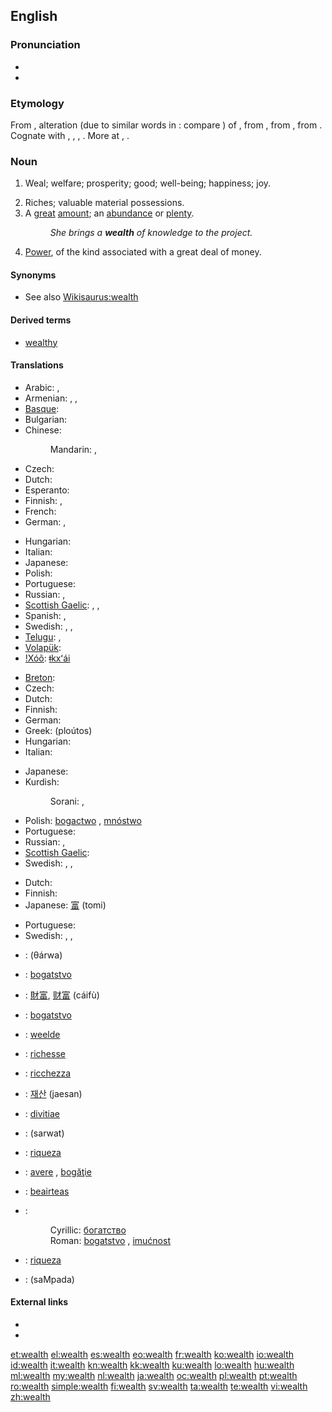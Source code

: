 ==English==
{{wikipedia}}

===Pronunciation===
* {{audio|en-us-wealth.ogg|Audio (US)}}
* {{rhymes|ɛlθ}}

===Etymology===
From {{etyl|enm}} {{term|welth||happiness, prosperity|lang=enm}}, alteration (due to similar words in {{term|-th|lang=enm}}: compare {{term|helth||health|lang=enm}}) of {{term|wele||wealth, well-being, weal|lang=enm}}, from {{etyl|ang}} {{term|wela||wealth, prosperity|lang=ang}}, from {{proto|Germanic|welô|well-being, prosperity|lang=en}}, from {{proto|Indo-European|wel-|good, best|lang=en}}. Cognate with {{osx}} {{term|welo||weal|lang=osx}}, {{goh}} {{term|wela|lang=goh}}, {{term|wola||weal, well-being|tr={{de}} {{term|Wohl|lang=de}}|lang=goh}}, {{da}} {{term|vel||weal, welfare|lang=da}}. More at {{l|en|weal}}, {{l|en|well}}.

===Noun===
{{en-noun|-}}

# {{obsolete}} Weal; welfare; prosperity; good; well-being; happiness; joy.
# Riches; valuable material possessions.
# A [[great]] [[amount]]; an [[abundance]] or [[plenty]].
#: ''She brings a '''wealth''' of knowledge to the project.''
# [[power|Power]], of the kind associated with a great deal of money.

====Synonyms====
* See also [[Wikisaurus:wealth]]

====Derived terms====
* [[wealthy]]

====Translations====
{{trans-top|riches; valuable material possessions}}
* Arabic: {{t|ar|أموال|m|tr='amwaal}},  {{t|ar|ثروة|f|tr=thárwa}}
* Armenian: {{t|hy|հարստություն|tr=harstut’yun}},  {{t-|hy|ինչք|tr=inčk’}},  {{t-|hy|բարիք|tr=barik’}}
* [[Basque]]: {{t|eu|aberastasun}}
* Bulgarian: {{t+|bg|богатство|n|tr=bogátstvo}}
* Chinese:
*: Mandarin: {{t|cmn|財富|sc=Hani}},  {{t|cmn|财富|tr=cáifù|sc=Hani}}
* Czech: {{t-|cs|bohatství|n}}
* Dutch: {{t-|nl|rijkdom}}
* Esperanto: {{t-|eo|riĉeco|xs=Esperanto}}
* Finnish: {{t-|fi|rikkaus}}, {{t|fi|varallisuus}}
* French: {{t+|fr|richesse|f}}
* German: {{t+|de|Reichtum|m}}, {{t|de|Vermögen|n}}
{{trans-mid}}
* Hungarian: {{t+|hu|gazdagság}}
* Italian: {{t+|it|ricchezza|f}}
* Japanese: {{t+|ja|財産|tr=zaisan}}
* Polish: {{t+|pl|zamożność|f}}
* Portuguese: {{t+|pt|riqueza|f}}
* Russian: {{t+|ru|богатство|n|tr=bogátstvo}},  {{t|ru|благосостояние|n|tr=blagosostojánije}}
* [[Scottish Gaelic]]: {{t-|gd|ionmhas|m|xs=Scottish Gaelic}}, {{t|gd|beartas|m}}, {{t|gd|maoin|f}}
* Spanish: {{t-|es|prosperidad|f}},  {{t+|es|riqueza|f}}
* Swedish: {{t|sv|rikedom|c}}, {{t|sv|förmögenhet|c}}, {{t|sv|välstånd|c}}
* [[Telugu]]: {{t|te|ఐశ్వర్యం|tr=aiSvaryam}},  {{t|te|ధనం|tr=dhanam}}
* [[Volapük]]: {{t|vo|lieg}}
* [[!Xóõ]]: [[ǂkxʻái]]
{{trans-bottom}}

{{trans-top|a great amount; an abundance or plenty, usually of money}}
* [[Breton]]: {{t+|br|pinvidigezh|f|xs=Breton}}
* Czech: {{t-|cs|bohatství|n}}
* Dutch: {{t-|nl|rijkdom|m}}
* Finnish: {{t-|fi|rikkaus}}
* German: {{t|de|Fülle|f}}
* Greek: {{t|el|πλούτος|m}} (ploútos)
* Hungarian: {{t+|hu|vagyon}}
* Italian: {{t+|it|abbondanza|f}}
{{trans-mid}}
* Japanese: {{t+|ja|豊富|tr=hōfu}}
* Kurdish:
*: Sorani: {{t|ku|دۆڵه‌مه‌ندی|tr=doLamandee|sc=ku-Arab}}, {{t-|ku|سامان|tr=sAmAn|sc=ku-Arab}}
* Polish: [[bogactwo]] {{n}}, [[mnóstwo]]
* Portuguese: {{t+|pt|abundância|f}}
* Russian: {{t+|ru|богатство|n|tr=bogátstvo}}, {{t+|ru|изобилие|n|tr=izobílije}}
* [[Scottish Gaelic]]: {{t|gd|beartas|m}}
* Swedish: {{t|sv|rikedom|c}}, {{t|sv|förmögenhet|c}}, {{t|sv|välstånd|c}}
{{trans-bottom}}

{{trans-top|power, of the kind associated with a great deal of money}}
* Dutch: {{t+|nl|vermogen|n}}
* Finnish: {{t-|fi|rikkaus}}
* Japanese: [[富]] (tomi)
{{trans-mid}}
* Portuguese: {{t+|pt|poder|m}}
* Swedish: {{t|sv|makt|c}}, {{t|sv|mäktighet|c}}, {{t|sv|välgång|c}}
{{trans-bottom}}

{{checktrans-top}}
* {{ttbc|ar}}: {{Arab|[[ثروة]]}} (θárwa) {{f}}
* {{ttbc|bs}}: [[bogatstvo]] {{n}}
* {{ttbc|zh}}: [[財富]], [[财富]] (cáifù)
* {{ttbc|hr}}: [[bogatstvo]] {{n}}
* {{ttbc|nl}}: [[weelde]] {{f}}
* {{ttbc|fr}}: [[richesse]] {{f}}
* {{ttbc|it}}: [[ricchezza]] {{f}}
* {{ttbc|ko}}: [[재산]] (jaesan)
* {{ttbc|la}}: [[divitiae]] {{f}} {{p}}
{{trans-mid}}
* {{ttbc|fa}}: {{fa-Arab|[[ثروت]]}} (sarwat)
* {{ttbc|pt}}: [[riqueza]] {{f}}
* {{ttbc|ro}}: [[avere]] {{f}}, [[bogăţie]] {{f}}
* {{ttbc|gd}}: [[beairteas]] {{m}}
* {{ttbc|sr}}:
*: Cyrillic: [[богатство]] {{n}}
*: Roman: [[bogatstvo]] {{n}}, [[imućnost]] {{f}}
* {{ttbc|es}}: [[riqueza]] {{f}}
* {{ttbc|te}}: {{t|te|సంపద}} (saMpada)
{{trans-bottom}}

====External links====
* {{R:Webster 1913}}
* {{R:Century 1911}}

[[et:wealth]]
[[el:wealth]]
[[es:wealth]]
[[eo:wealth]]
[[fr:wealth]]
[[ko:wealth]]
[[io:wealth]]
[[id:wealth]]
[[it:wealth]]
[[kn:wealth]]
[[kk:wealth]]
[[ku:wealth]]
[[lo:wealth]]
[[hu:wealth]]
[[ml:wealth]]
[[my:wealth]]
[[nl:wealth]]
[[ja:wealth]]
[[oc:wealth]]
[[pl:wealth]]
[[pt:wealth]]
[[ro:wealth]]
[[simple:wealth]]
[[fi:wealth]]
[[sv:wealth]]
[[ta:wealth]]
[[te:wealth]]
[[vi:wealth]]
[[zh:wealth]]